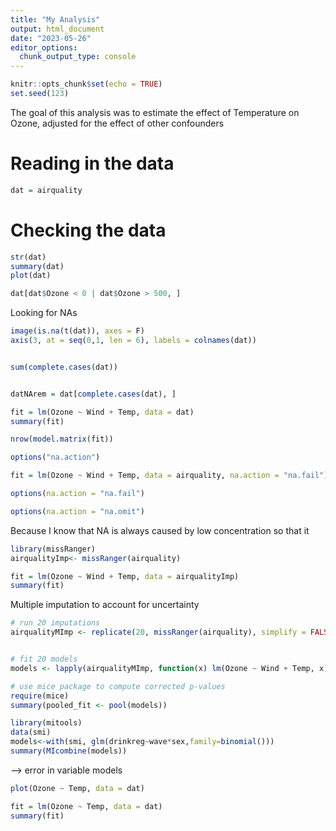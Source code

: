 ```yaml
---
title: "My Analysis"
output: html_document
date: "2023-05-26"
editor_options: 
  chunk_output_type: console
---
```


```r
knitr::opts_chunk$set(echo = TRUE)
set.seed(123)
```

The goal of this analysis was to estimate the effect of Temperature on Ozone, adjusted for the effect of other confounders

# Reading in the data

```r
dat = airquality
```

# Checking the data

```r
str(dat)
summary(dat)
plot(dat)
```

```r
dat[dat$Ozone < 0 | dat$Ozone > 500, ]
```

Looking for NAs

```r
image(is.na(t(dat)), axes = F)
axis(3, at = seq(0,1, len = 6), labels = colnames(dat))


sum(complete.cases(dat))


datNArem = dat[complete.cases(dat), ]
```

```r
fit = lm(Ozone ~ Wind + Temp, data = dat)
summary(fit)

nrow(model.matrix(fit))

options("na.action")

fit = lm(Ozone ~ Wind + Temp, data = airquality, na.action = "na.fail")

options(na.action = "na.fail")

options(na.action = "na.omit")

```

Because I know that NA is always caused by low concentration so that it

```r
library(missRanger)
airqualityImp<- missRanger(airquality)

fit = lm(Ozone ~ Wind + Temp, data = airqualityImp)
summary(fit)
```

Multiple imputation to account for uncertainty

```r
# run 20 imputations
airqualityMImp <- replicate(20, missRanger(airquality), simplify = FALSE)


# fit 20 models
models <- lapply(airqualityMImp, function(x) lm(Ozone ~ Wind + Temp, x))

# use mice package to compute corrected p-values
require(mice)
summary(pooled_fit <- pool(models)) 
```

```r
library(mitools)
data(smi)
models<-with(smi, glm(drinkreg~wave*sex,family=binomial()))
summary(MIcombine(models))
```

--\> error in variable models

```r
plot(Ozone ~ Temp, data = dat)

fit = lm(Ozone ~ Temp, data = dat)
summary(fit)
```
